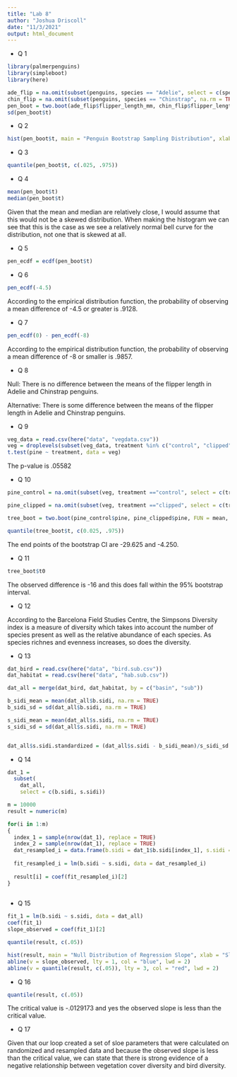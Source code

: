 ```yaml
---
title: "Lab 8"
author: "Joshua Driscoll"
date: "11/3/2021"
output: html_document
---
```


* Q 1

```r

library(palmerpenguins)
library(simpleboot)
library(here)

ade_flip = na.omit(subset(penguins, species == "Adelie", select = c(species, flipper_length_mm)))
chin_flip = na.omit(subset(penguins, species == "Chinstrap", na.rm = TRUE, select = c(species, flipper_length_mm)))  
pen_boot = two.boot(ade_flip$flipper_length_mm, chin_flip$flipper_length_mm, FUN = mean, R = 10000)
sd(pen_boot$t)
```

* Q 2

```r

hist(pen_boot$t, main = "Penguin Bootstrap Sampling Distribution", xlab = "Penguin Bootstrap Means")

```


* Q 3

```r

quantile(pen_boot$t, c(.025, .975))

```


* Q 4

```r

mean(pen_boot$t)
median(pen_boot$t)

```

Given that the mean and median are relatively close, I would assume that this would not be a skewed distribution. When making the histogram we can see that this is the case as we see a relatively normal bell curve for the distribution, not one that is skewed at all.

* Q 5 

```r

pen_ecdf = ecdf(pen_boot$t)

```

* Q 6

```r

pen_ecdf(-4.5)

```

According to the empirical distribution function, the probability of observing a mean difference of -4.5 or greater is .9128.

* Q 7

```r

pen_ecdf(0) - pen_ecdf(-8)

```

According to the empirical distribution function, the probability of observing a mean difference of -8 or smaller is .9857.

* Q 8 

Null: There is no difference between the means of the flipper length in Adelie and Chinstrap penguins. 

Alternative: There is some difference between the means of the flipper length in Adelie and Chinstrap penguins.

* Q 9 

```r

veg_data = read.csv(here("data", "vegdata.csv"))
veg = droplevels(subset(veg_data, treatment %in% c("control", "clipped")))
t.test(pine ~ treatment, data = veg)

```

The p-value is .05582

* Q 10

```r

pine_control = na.omit(subset(veg, treatment =="control", select = c(treatment, pine)))

pine_clipped = na.omit(subset(veg, treatment =="clipped", select = c(treatment, pine)))

tree_boot = two.boot(pine_control$pine, pine_clipped$pine, FUN = mean, R = 10000)

quantile(tree_boot$t, c(0.025, .975))

```

The end points of the bootstrap CI are -29.625 and -4.250.

* Q 11

```r

tree_boot$t0

```

The observed difference is -16 and this does fall within the 95% bootstrap interval.

* Q 12

According to the Barcelona Field Studies Centre, the Simpsons Diversity index is a measure of diversity which takes into account the number of species present as well as the relative abundance of each species. As species richnes and evenness increases, so does the diversity.

* Q 13

```r

dat_bird = read.csv(here("data", "bird.sub.csv"))
dat_habitat = read.csv(here("data", "hab.sub.csv"))

dat_all = merge(dat_bird, dat_habitat, by = c("basin", "sub"))

b_sidi_mean = mean(dat_all$b.sidi, na.rm = TRUE)
b_sidi_sd = sd(dat_all$b.sidi, na.rm = TRUE)

s_sidi_mean = mean(dat_all$s.sidi, na.rm = TRUE)
s_sidi_sd = sd(dat_all$s.sidi, na.rm = TRUE)


dat_all$s.sidi.standardized = (dat_all$s.sidi - b_sidi_mean)/s_sidi_sd

```

* Q 14

```r

dat_1 = 
  subset(
    dat_all,
    select = c(b.sidi, s.sidi))

m = 10000 
result = numeric(m)

for(i in 1:m)
{
  index_1 = sample(nrow(dat_1), replace = TRUE)
  index_2 = sample(nrow(dat_1), replace = TRUE)
  dat_resampled_i = data.frame(b.sidi = dat_1$b.sidi[index_1], s.sidi = dat_1$s.sidi[index_2])
  
  fit_resampled_i = lm(b.sidi ~ s.sidi, data = dat_resampled_i)
  
  result[i] = coef(fit_resampled_i)[2]
}
  
```


* Q 15

```r

fit_1 = lm(b.sidi ~ s.sidi, data = dat_all)
coef(fit_1)
slope_observed = coef(fit_1)[2]

quantile(result, c(.05))

hist(result, main = "Null Distribution of Regression Slope", xlab = "Slope Parameter")
abline(v = slope_observed, lty = 1, col = "blue", lwd = 2)
abline(v = quantile(result, c(.05)), lty = 3, col = "red", lwd = 2)

```

* Q 16

```r
quantile(result, c(.05))
```

The critical value is -.0129173 and yes the observed slope is less than the critical value. 

* Q 17

Given that our loop created a set of sloe parameters that were calculated on randomized and resampled data and because the observed slope is less than the critical value, we can state that there is strong evidence of a negative relationship between vegetation cover diversity and bird diversity.




